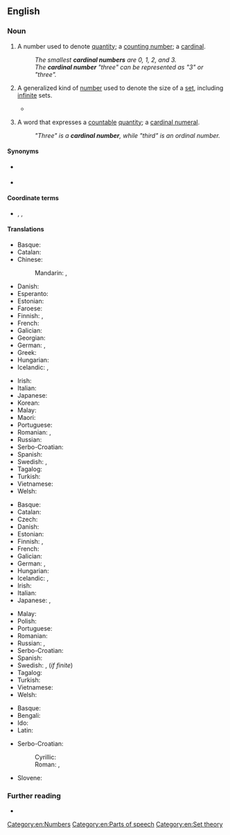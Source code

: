 {{also|cardinal-number}}
==English==

===Noun===
{{en-noun}}

# A number used to denote [[quantity]]; a [[counting number]]; a [[cardinal]].
#: ''The smallest '''cardinal numbers''' are 0, 1, 2, and 3.''
#: ''The '''cardinal number''' "three" can be represented as "3" or "three".''
# {{lb|en|mathematics}} A generalized kind of [[number]] used to denote the size of a [[set]], including [[infinite]] sets.
#* {{quote-text|en|year=1920|author={{w|Bertrand Russell}}|title=Introduction to Mathematical Philosophy|page=83|passage=This '''cardinal number''' is the smallest of the infinite '''cardinal numbers'''; it is the one to which Cantor has appropriated the Hebrew Aleph with the suffix 0, to distinguish it from larger infinite cardinals. Thus the name of the smallest of infinite cardinals is &alefsym;<sub>0</sub>.}}
# {{lb|en|grammar}} A word that expresses a [[countable]] [[quantity]]; a [[cardinal numeral]].
#: ''"Three" is a '''cardinal number''', while "third" is an ordinal number.''
<!--Does this definition differ in any essential sense from the first definition?-->
<!--Yes; in the most essential way possible.-->

====Synonyms====
* {{sense|number}} {{l|en|cardinal}}
* {{sense|word}} {{l|en|cardinal numeral}}

====Coordinate terms====
* {{sense|grammar}} {{l|en|distributive number}}, {{l|en|multiplier}}, {{l|en|ordinal number}}

====Translations====
{{trans-top|number denoting quantity}}
* Basque: {{t|eu|zenbaki kardinal}}
* Catalan: {{t|ca|nombre cardinal|m}}
* Chinese:
*: Mandarin: {{t+|cmn|基數|sc=Hani}}, {{t+|cmn|基数|tr=jīshù|sc=Hani}}
* Danish: {{t|da|kardinaltal|n}}
* Esperanto: {{t|eo|kardinalo}}
* Estonian: {{t|et|kardinaalarv}}
* Faroese: {{t|fo|grundtal|n}}
* Finnish: {{t+|fi|kardinaaliluku}}, {{t+|fi|perusluku}}
* French: {{t+|fr|nombre cardinal|m}}
* Galician: {{t|gl|número cardinal|m}}
* Georgian: {{t|ka|რაოდენობითი რიცხვითი სახელი}}
* German: {{t+|de|Kardinalzahl|f}}, {{t+|de|Grundzahl|f}}
* Greek: {{t|el|απόλυτος αριθμός|m|sc=Grek}}
* Hungarian: {{t+|hu|tőszám}}
* Icelandic: {{t|is|fjöldatala|f}}, {{t+|is|höfuðtala|f}}
{{trans-mid}}
* Irish: {{t|ga|bunuimhir|f}}
* Italian: {{t+|it|numero cardinale|m}}
* Japanese: {{t+|ja|基数|tr=きすう, kisū}}
* Korean: {{t+|ko|기수}}
* Malay: {{t+|ms|nombor kardinal}}
* Maori: {{t|mi|tau maha}}
* Portuguese: {{t|pt|número cardinal|m}}
* Romanian: {{t+|ro|numeral cardinal|n}}, {{t|ro|număr cardinal|n}}
* Russian: {{t|ru|кардина́льное число́|n}}
* Serbo-Croatian: {{t-check|sh|kardinalni broj|m}}
* Spanish: {{t+|es|número cardinal|m}}
* Swedish: {{t+|sv|kardinaltal|n}}, {{t+|sv|grundtal|n}}
* Tagalog: {{t|tl|bilang na paulat}}
* Turkish: {{t|tr|asıl sayı}}
* Vietnamese: {{t|vi|số đếm}}
* Welsh: {{t+|cy|rhif prifol}}
{{trans-bottom}}

{{trans-top|number used to denote the size of a set}}
* Basque: {{t|eu|zenbaki kardinal}}
* Catalan: {{t|ca|nombre cardinal|m}}
* Czech: {{t|cs|kardinální číslo|n}}
* Danish: {{t|da|kardinaltal|n}}
* Estonian: {{t|et|hulga võimsus}}
* Finnish: {{t+|fi|kardinaaliluku}}, {{t+|fi|perusluku}}
* French: {{t+|fr|nombre cardinal|m}}
* Galician: {{t|gl|número cardinal|m}}
* German: {{t+|de|Kardinalzahl|f}}, {{t+|de|Grundzahl|f}}
* Hungarian: {{t|hu|kardinális szám}}
* Icelandic: {{t|is|fjöldatala|f}}, {{t+|is|höfuðtala|f}}
* Irish: {{t|ga|bunuimhir|f}}
* Italian: {{t+|it|numero cardinale|m}}
* Japanese: {{t|ja|集合数|tr=しゅうごうすう, shūgōsū}}, {{t+|ja|基数|tr=きすう, kisū|sc=Jpan}}
{{trans-mid}}
* Malay: {{t+|ms|nombor kardinal}}
* Polish: {{t|pl|liczba kardynalna|f}}
* Portuguese: {{t|pt|número cardinal|m}}
* Romanian: {{t+|ro|cardinal|n}}
* Russian: {{t|ru|мо́щность мно́жества|f}}, {{t|ru|кардина́льное число́|n}}
* Serbo-Croatian: {{t-check|sh|kardinalni broj|m}}
* Spanish: {{t+|es|número cardinal|m}}
* Swedish: {{t+|sv|kardinaltal|n}}, {{t+|sv|grundtal|n}} (''if finite'')
* Tagalog: {{t|tl|bilang na paulat}}
* Turkish: {{t+|tr|asıl sayılar}}
* Vietnamese: {{t+|vi|số lượng}}
* Welsh: {{t+|cy|rhif prifol|m}}
{{trans-bottom}}

{{trans-see|cardinal numeral}}

{{checktrans-top}}<!--word that expresses a countable quantity-->
* Basque: {{t-check|eu|zenbaki kardinal}}
* Bengali: {{t-check|bn|অঙ্কবাচক সংখ্যা|sc=Beng}}
* Ido: {{t-check|io|kardinala nombro}}
* Latin: {{t-check|la|cardinale}}
{{trans-mid}}
* Serbo-Croatian:
*: Cyrillic: {{t-check|sh|главни број|m|sc=Cyrl}}
*: Roman: {{t-check|sh|glavni broj|m}}, {{t-check|sh|kardinalni broj|m}}
* Slovene: {{t-check|sl|kardinalno število|n}}
{{trans-bottom}}

===Further reading===
* {{pedialite}}

[[Category:en:Numbers]]
[[Category:en:Parts of speech]]
[[Category:en:Set theory]]